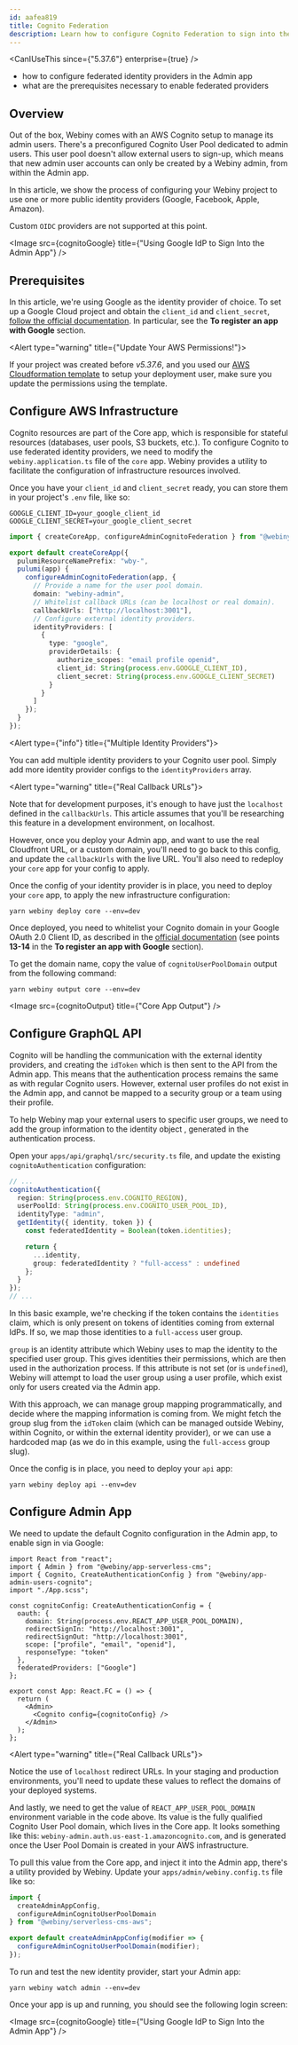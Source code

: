 ```yaml
---
id: aafea819
title: Cognito Federation
description: Learn how to configure Cognito Federation to sign into the Admin app.
---
```



<CanIUseThis since={"5.37.6"} enterprise={true} />

<WhatYouWillLearn>

- how to configure federated identity providers in the Admin app
- what are the prerequisites necessary to enable federated providers

</WhatYouWillLearn>

## Overview

Out of the box, Webiny comes with an AWS Cognito setup to manage its admin users. There's a preconfigured Cognito User Pool dedicated to admin users. This user pool doesn't allow external users to sign-up, which means that new admin user accounts can only be created by a Webiny admin, from within the Admin app.

In this article, we show the process of configuring your Webiny project to use one or more public identity providers (Google, Facebook, Apple, Amazon).

<Alert type="warning">

Custom `OIDC` providers are not supported at this point.

</Alert>

<Image src={cognitoGoogle} title={"Using Google IdP to Sign Into the Admin App"} />

## Prerequisites

In this article, we're using Google as the identity provider of choice. To set up a Google Cloud project and obtain the `client_id` and `client_secret`, [follow the official documentation](https://docs.aws.amazon.com/cognito/latest/developerguide/cognito-user-pools-social-idp.html). In particular, see the **To register an app with Google** section.

<Alert type="warning" title={"Update Your AWS Permissions!"}>

If your project was created before _v5.37.6_, and you used our [AWS Cloudformation template](https://webiny-public.s3.us-east-2.amazonaws.com/cloudformation/DEPLOY_WEBINY_PROJECT_CF_TEMPLATE.yaml) to setup your deployment user, make sure you update the permissions using the template.

</Alert>

## Configure AWS Infrastructure

Cognito resources are part of the Core app, which is responsible for stateful resources (databases, user pools, S3 buckets, etc.). To configure Cognito to use federated identity providers, we need to modify the `webiny.application.ts` file of the `core` app. Webiny provides a utility to facilitate the configuration of infrastructure resources involved.

Once you have your `client_id` and `client_secret` ready, you can store them in your project's `.env` file, like so:

```dotenv .env
GOOGLE_CLIENT_ID=your_google_client_id
GOOGLE_CLIENT_SECRET=your_google_client_secret
```

```ts apps/core/webiny.application.ts
import { createCoreApp, configureAdminCognitoFederation } from "@webiny/serverless-cms-aws";

export default createCoreApp({
  pulumiResourceNamePrefix: "wby-",
  pulumi(app) {
    configureAdminCognitoFederation(app, {
      // Provide a name for the user pool domain.
      domain: "webiny-admin",
      // Whitelist callback URLs (can be localhost or real domain).
      callbackUrls: ["http://localhost:3001"],
      // Configure external identity providers.
      identityProviders: [
        {
          type: "google",
          providerDetails: {
            authorize_scopes: "email profile openid",
            client_id: String(process.env.GOOGLE_CLIENT_ID),
            client_secret: String(process.env.GOOGLE_CLIENT_SECRET)
          }
        }
      ]
    });
  }
});
```

<Alert type={"info"} title={"Multiple Identity Providers"}>

You can add multiple identity providers to your Cognito user pool. Simply add more identity provider configs to the `identityProviders` array.

</Alert>

<Alert type="warning" title={"Real Callback URLs"}>

Note that for development purposes, it's enough to have just the `localhost` defined in the `callbackUrls`. This article assumes that you'll be researching this feature in a development environment, on localhost.

However, once you deploy your Admin app, and want to use the real Cloudfront URL, or a custom domain, you'll need to go back to this config, and update the `callbackUrls` with the live URL. You'll also need to redeploy your `core` app for your config to apply.

</Alert>

Once the config of your identity provider is in place, you need to deploy your `core` app, to apply the new infrastructure configuration:

```shell
yarn webiny deploy core --env=dev
```

Once deployed, you need to whitelist your Cognito domain in your Google OAuth 2.0 Client ID, as described in the [official documentation](https://docs.aws.amazon.com/cognito/latest/developerguide/cognito-user-pools-social-idp.html) (see points **13-14** in the **To register an app with Google** section).

To get the domain name, copy the value of `cognitoUserPoolDomain` output from the following command:

```shell
yarn webiny output core --env=dev
```

<Image src={cognitoOutput} title={"Core App Output"} />

## Configure GraphQL API

Cognito will be handling the communication with the external identity providers, and creating the `idToken` which is then sent to the API from the Admin app. This means that the authentication process remains the same as with regular Cognito users. However, external user profiles do not exist in the Admin app, and cannot be mapped to a security group or a team using their profile.

To help Webiny map your external users to specific user groups, we need to add the group information to the identity object , generated in the authentication process.

Open your `apps/api/graphql/src/security.ts` file, and update the existing `cognitoAuthentication` configuration:

```ts apps/api/graphql/src/security.ts
// ...
cognitoAuthentication({
  region: String(process.env.COGNITO_REGION),
  userPoolId: String(process.env.COGNITO_USER_POOL_ID),
  identityType: "admin",
  getIdentity({ identity, token }) {
    const federatedIdentity = Boolean(token.identities);

    return {
      ...identity,
      group: federatedIdentity ? "full-access" : undefined
    };
  }
});
// ...
```

In this basic example, we're checking if the token contains the `identities` claim, which is only present on tokens of identities coming from external IdPs. If so, we map those identities to a `full-access` user group.

`group` is an identity attribute which Webiny uses to map the identity to the specified user group. This gives identities their permissions, which are then used in the authorization process. If this attribute is not set (or is `undefined`), Webiny will attempt to load the user group using a user profile, which exist only for users created via the Admin app.

With this approach, we can manage group mapping programmatically, and decide where the mapping information is coming from. We might fetch the group slug from the `idToken` claim (which can be managed outside Webiny, within Cognito, or within the external identity provider), or we can use a hardcoded map (as we do in this example, using the `full-access` group slug).

Once the config is in place, you need to deploy your `api` app:

```shell
yarn webiny deploy api --env=dev
```

## Configure Admin App

We need to update the default Cognito configuration in the Admin app, to enable sign in via Google:

```tsx apps/admin/src/App.tsx
import React from "react";
import { Admin } from "@webiny/app-serverless-cms";
import { Cognito, CreateAuthenticationConfig } from "@webiny/app-admin-users-cognito";
import "./App.scss";

const cognitoConfig: CreateAuthenticationConfig = {
  oauth: {
    domain: String(process.env.REACT_APP_USER_POOL_DOMAIN),
    redirectSignIn: "http://localhost:3001",
    redirectSignOut: "http://localhost:3001",
    scope: ["profile", "email", "openid"],
    responseType: "token"
  },
  federatedProviders: ["Google"]
};

export const App: React.FC = () => {
  return (
    <Admin>
      <Cognito config={cognitoConfig} />
    </Admin>
  );
};
```

<Alert type="warning" title={"Real Callback URLs"}>

Notice the use of `localhost` redirect URLs. In your staging and production environments, you'll
need to update these values to reflect the domains of your deployed systems.

</Alert>

And lastly, we need to get the value of `REACT_APP_USER_POOL_DOMAIN` environment variable in the code above. Its value is the fully qualified Cognito User Pool domain, which lives in the Core app. It looks something like this: `webiny-admin.auth.us-east-1.amazoncognito.com`, and is generated once the User Pool Domain is created in your AWS infrastructure.

To pull this value from the Core app, and inject it into the Admin app, there's a utility provided by Webiny. Update your `apps/admin/webiny.config.ts` file like so:

```ts apps/admin/webiny.config.ts
import {
  createAdminAppConfig,
  configureAdminCognitoUserPoolDomain
} from "@webiny/serverless-cms-aws";

export default createAdminAppConfig(modifier => {
  configureAdminCognitoUserPoolDomain(modifier);
});
```

To run and test the new identity provider, start your Admin app:

```shell
yarn webiny watch admin --env=dev
```

Once your app is up and running, you should see the following login screen:

<Image src={cognitoGoogle} title={"Using Google IdP to Sign Into the Admin App"} />
